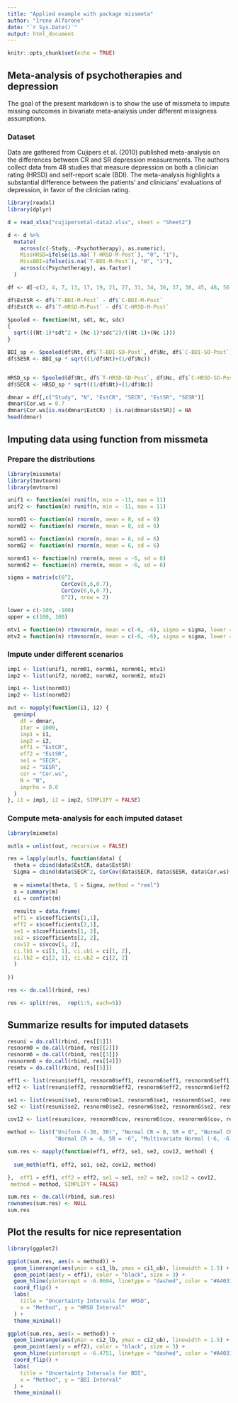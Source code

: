 ```yaml
---
title: "Applied example with package missmeta"
author: "Irene Alfarone"
date: "`r Sys.Date()`"
output: html_document
---
```


```r
knitr::opts_chunk$set(echo = TRUE)
```

## Meta-analysis of psychotherapies and depression
The goal of the present markdown is to show the use of missmeta to impute missing
outcomes in bivariate meta-analysis under different missigness assumptions. 

### Dataset
Data are gathered from Cujipers et al. (2010) published meta-analysis on the differences between CR and SR depression measurements. The authors collect data from 48 studies that measure depression on both a clinician rating (HRSD) and self-report scale (BDI). The meta-analysis highlights a substantial difference between the patients’ and clinicians’ evaluations of depression, in favor of the clinician rating.


```r
library(readxl)
library(dplyr)

d = read_xlsx("cujipersetal-data2.xlsx", sheet = "Sheet2")

d <- d %>%
  mutate(
    across(c(-Study, -Psychotherapy), as.numeric),
    MissHRSD=ifelse(is.na(`T-HRSD-M-Post`), "0", "1"),
    MissBDI=ifelse(is.na(`T-BDI-M-Post`), "0", "1"),
    across(c(Psychotherapy), as.factor)
  )

df <- d[-c(2, 4, 7, 13, 17, 19, 21, 27, 31, 34, 36, 37, 38, 45, 48, 56, 58, 59),]

df$EstSR <- df$`T-BDI-M-Post` - df$`C-BDI-M-Post`
df$EstCR <- df$`T-HRSD-M-Post` - df$`C-HRSD-M-Post`

Spooled <- function(Nt, sdt, Nc, sdc)
{
  sqrt(((Nt-1)*sdt^2 + (Nc-1)*sdc^2)/((Nt-1)+(Nc-1)))
}

BDI_sp <- Spooled(df$Nt, df$`T-BDI-SD-Post`, df$Nc, df$`C-BDI-SD-Post`)
df$SESR <- BDI_sp * sqrt((1/df$Nt)+(1/df$Nc))


HRSD_sp <- Spooled(df$Nt, df$`T-HRSD-SD-Post`, df$Nc, df$`C-HRSD-SD-Post`)
df$SECR <- HRSD_sp * sqrt((1/df$Nt)+(1/df$Nc))

dmnar = df[,c("Study", "N", "EstCR", "SECR", "EstSR", "SESR")]
dmnar$Cor.ws = 0.7
dmnar$Cor.ws[is.na(dmnar$EstCR) | is.na(dmnar$EstSR)] = NA
head(dmnar)
```

## Imputing data using function from missmeta

### Prepare the distributions

```r
library(missmeta)
library(tmvtnorm)
library(mvtnorm)

unif1 <- function(n) runif(n, min = -11, max = 11)
unif2 <- function(n) runif(n, min = -11, max = 11)

norm01 <- function(n) rnorm(n, mean = 0, sd = 6)
norm02 <- function(n) rnorm(n, mean = 0, sd = 6)

norm61 <- function(n) rnorm(n, mean = 6, sd = 6)
norm62 <- function(n) rnorm(n, mean = 6, sd = 6)

normn61 <- function(n) rnorm(n, mean = -6, sd = 6)
normn62 <- function(n) rnorm(n, mean = -6, sd = 6)

sigma = matrix(c(6^2,
                 CorCov(6,6,0.7), 
                 CorCov(6,6,0.7), 
                 6^2), nrow = 2)

lower = c(-100, -100)
upper = c(100, 100)

mtv1 = function(n) rtmvnorm(n, mean = c(-6, -6), sigma = sigma, lower = lower, upper = upper)[,1]
mtv2 = function(n) rtmvnorm(n, mean = c(-6, -6), sigma = sigma, lower = lower, upper = upper)[,2]

```

### Impute under different scenarios

```r
imp1 <- list(unif1, norm01, norm61, normn61, mtv1)
imp2 <- list(unif2, norm02, norm62, normn62, mtv2)

imp1 <- list(norm01)
imp2 <- list(norm02)

out <- mapply(function(i1, i2) {
  genimp(
    df = dmnar,
    iter = 1000,
    imp1 = i1,
    imp2 = i2,
    eff1 = "EstCR",
    eff2 = "EstSR",
    se1 = "SECR",
    se2 = "SESR",
    cor = "Cor.ws",
    N = "N",
    imprho = 0.6
  )
}, i1 = imp1, i2 = imp2, SIMPLIFY = FALSE)

```

### Compute meta-analysis for each imputed dataset

```r
library(mixmeta)

outls = unlist(out, recursive = FALSE)

res = lapply(outls, function(data) {
  theta = cbind(data$EstCR, data$EstSR)
  Sigma = cbind(data$SECR^2, CorCov(data$SECR, data$SESR, data$Cor.ws), data$SESR^2)
  
  m = mixmeta(theta, S = Sigma, method = "reml")
  s = summary(m)
  ci = confint(m)
  
  results = data.frame(
  eff1 = s$coefficients[1,1],
  eff2 = s$coefficients[2,1],
  se1 = s$coefficients[1, 2],
  se2 = s$coefficients[2, 2],
  cov12 = s$vcov[1, 2],
  ci.lb1 = ci[1, 1], ci.ub1 = ci[1, 2],
  ci.lb2 = ci[2, 1], ci.ub2 = ci[2, 2]
  )
  
})

res <- do.call(rbind, res)

res <- split(res,  rep(1:5, each=5))
```

## Summarize results for imputed datasets

```r
resuni = do.call(rbind, res[[1]])
resnorm0 = do.call(rbind, res[[2]])
resnorm6 = do.call(rbind, res[[3]])
resnormn6 = do.call(rbind, res[[4]])
resmtv = do.call(rbind, res[[5]])

eff1 <- list(resuni$eff1, resnorm0$eff1, resnorm6$eff1, resnormn6$eff1, resmtv$eff1)
eff2 <- list(resuni$eff2, resnorm0$eff2, resnorm6$eff2, resnormn6$eff2, resmtv$eff2)

se1 <- list(resuni$se1, resnorm0$se1, resnorm6$se1, resnormn6$se1, resmtv$se1)
se2 <- list(resuni$se2, resnorm0$se2, resnorm6$se2, resnormn6$se2, resmtv$se2)

cov12 <- list(resuni$cov, resnorm0$cov, resnorm6$cov, resnormn6$cov, resmtv$cov)

method <- list("Uniform (-30, 30)", "Normal CR = 0, SR = 0", "Normal CR = 6, SR = 6",
               "Normal CR = -6, SR = -6", "Multivariate Normal (-6, -6)")

sum.res <- mapply(function(eff1, eff2, se1, se2, cov12, method) {
  
  sum_meth(eff1, eff2, se1, se2, cov12, method)

},  eff1 = eff1, eff2 = eff2, se1 = se1, se2 = se2, cov12 = cov12,
 method = method, SIMPLIFY = FALSE)

sum.res <- do.call(rbind, sum.res)
rownames(sum.res) <- NULL
sum.res

```

## Plot the results for nice representation


```r
library(ggplot2)

ggplot(sum.res, aes(x = method)) +
  geom_linerange(aes(ymin = ci1_lb, ymax = ci1_ub), linewidth = 1.5) +
  geom_point(aes(y = eff1), color = "black", size = 3) +
  geom_hline(yintercept = -6.0604, linetype = "dashed", color = "#A4031F") +
  coord_flip() +
  labs(
    title = "Uncertainty Intervals for HRSD",
    x = "Method", y = "HRSD Interval"
  ) +
  theme_minimal()

ggplot(sum.res, aes(x = method)) +
  geom_linerange(aes(ymin = ci2_lb, ymax = ci2_ub), linewidth = 1.5) +
  geom_point(aes(y = eff2), color = "black", size = 3) +
  geom_hline(yintercept = -6.4751, linetype = "dashed", color = "#A4031F") +
  coord_flip() +
  labs(
    title = "Uncertainty Intervals for BDI",
    x = "Method", y = "BDI Interval"
  ) +
  theme_minimal()

```